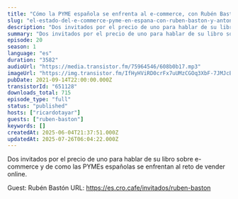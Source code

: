 ```yaml
---
title: "Cómo la PYME española se enfrenta al e-commerce, con Rubén Bastón y Antonio Fagundo"
slug: "el-estado-del-e-commerce-pyme-en-espana-con-ruben-baston-y-antonio-fagundo"
description: "Dos invitados por el precio de uno para hablar de su libro sobre e-commerce y de como las PYMEs españolas se enfrentan al reto de vender online.\n\nGuest: Rubén Bastón\nURL: https://es.cro.cafe/invitados/ruben-baston"
summary: "Dos invitados por el precio de uno para hablar de su libro sobre e-commerce y de como las PYMEs españolas se enfrentan al reto de vender online."
episode: 20
season: 1
language: "es"
duration: "3582"
audioUrl: "https://media.transistor.fm/75964546/608b0b17.mp3"
imageUrl: "https://img.transistor.fm/IfHyHViRD0crFx7uUMzCGOq3XbF-7JMJcBtBQxQRzjI/rs:fill:0:0:1/w:3000/h:3000/q:60/aHR0cHM6Ly9pbWct/dXBsb2FkLXByb2R1/Y3Rpb24udHJhbnNp/c3Rvci5mbS8zMWZh/NjBjMWQyNWZjZDdi/NTc3Y2YzYTQ5Mzg2/N2NkYi5qcGc.webp"
pubDate: 2021-09-14T22:00:00.000Z
transistorId: "651128"
downloads_total: 715
episode_type: "full"
status: "published"
hosts: ["ricardotayar"]
guests: ["ruben-baston"]
keywords: []
createdAt: 2025-06-04T21:37:51.000Z
updatedAt: 2025-07-26T06:04:22.000Z
---
```


Dos invitados por el precio de uno para hablar de su libro sobre e-commerce y de como las PYMEs españolas se enfrentan al reto de vender online.

Guest: Rubén Bastón
URL: https://es.cro.cafe/invitados/ruben-baston
